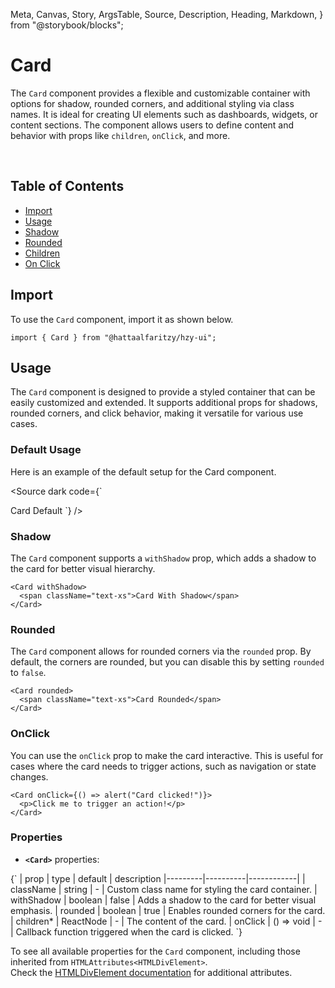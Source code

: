   Meta,
  Canvas,
  Story,
  ArgsTable,
  Source,
  Description,
  Heading,
  Markdown,
} from "@storybook/blocks";

<Meta title="Card docs" of={CardStories} />

# Card

The `Card` component provides a flexible and customizable container with options for shadow, rounded corners, and additional styling via class names. It is ideal for creating UI elements such as dashboards, widgets, or content sections. The component allows users to define content and behavior with props like `children`, `onClick`, and more.

<br />

## Table of Contents

- [Import](#import)
- [Usage](#usage)
- [Shadow](#shadow)
- [Rounded](#rounded)
- [Children](#children)
- [On Click](#on-click)

## Import

To use the `Card` component, import it as shown below.

```tsx
import { Card } from "@hattaalfaritzy/hzy-ui";
```

## Usage

The `Card` component is designed to provide a styled container that can be easily customized and extended. It supports additional props for shadows, rounded corners, and click behavior, making it versatile for various use cases.

### Default Usage

Here is an example of the default setup for the Card component.

<div class="custom-canvas full">
  <Story of={CardStories.CardDefault} />
</div>

<Source dark code={`

<Card>
  <span className="text-xs">Card Default</span>
</Card>
`} />

### Shadow

The `Card` component supports a `withShadow` prop, which adds a shadow to the card for better visual hierarchy.

<div class="custom-canvas full">
  <Story of={CardStories.CardShadow} />
</div>

```tsx
<Card withShadow>
  <span className="text-xs">Card With Shadow</span>
</Card>
```

### Rounded

The `Card` component allows for rounded corners via the `rounded` prop. By default, the corners are rounded, but you can disable this by setting `rounded` to `false`.

<div class="custom-canvas full">
  <Story of={CardStories.CardRounded} />
</div>

```tsx
<Card rounded>
  <span className="text-xs">Card Rounded</span>
</Card>
```

### OnClick

You can use the `onClick` prop to make the card interactive. This is useful for cases where the card needs to trigger actions, such as navigation or state changes.

<div class="custom-canvas full">
  <Story of={CardStories.CardOnClick} />
</div>

```tsx
<Card onClick={() => alert("Card clicked!")}>
  <p>Click me to trigger an action!</p>
</Card>
```

### Properties

- **`<Card>`** properties:

<Markdown>
  {`
| prop    | type     | default    | description 
|---------|----------|------------|
| className | string | - | Custom class name for styling the card container. 
| withShadow | boolean | false | Adds a shadow to the card for better visual emphasis. 
| rounded | boolean | true | Enables rounded corners for the card. 
| children* | ReactNode | - | The content of the card. 
| onClick | () => void | - | Callback function triggered when the card is clicked. 
`}
</Markdown>

To see all available properties for the `Card` component, including those inherited from `HTMLAttributes<HTMLDivElement>`.<br />
Check the [HTMLDivElement documentation](https://developer.mozilla.org/en-US/docs/Web/API/HTMLDivElement) for additional attributes.
